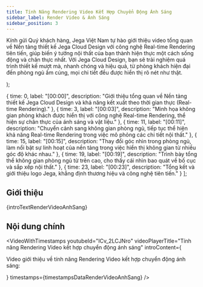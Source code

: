 ```yaml
---
title: Tính Năng Rendering Video Kết Hợp Chuyển Động Ánh Sáng
sidebar_label: Render Video & Ánh Sáng
sidebar_position: 3
---
```



  <p>
    Kính gửi Quý khách hàng, Jega Việt Nam tự hào giới thiệu video tổng quan về Nền tảng thiết kế Jega Cloud Design với công nghệ Real-time Rendering tiên tiến, giúp biến ý tưởng nội thất của bạn thành hiện thực một cách sống động và chân thực nhất. Với Jega Cloud Design, bạn sẽ trải nghiệm quá trình thiết kế mượt mà, nhanh chóng và hiệu quả, từ phòng khách hiện đại đến phòng ngủ ấm cúng, mọi chi tiết đều được hiển thị rõ nét như thật.
  </p>
);

  { time: 0, label: "[00:00]", description: "Giới thiệu tổng quan về Nền tảng thiết kế Jega Cloud Design và khả năng kết xuất theo thời gian thực (Real-time Rendering)." },
  { time: 3, label: "[00:03]", description: "Minh họa không gian phòng khách được hiển thị với công nghệ Real-time Rendering, thể hiện sự chân thực của ánh sáng và vật liệu." },
  { time: 11, label: "[00:11]", description: "Chuyển cảnh sang không gian phòng ngủ, tiếp tục thể hiện khả năng Real-time Rendering trong việc mô phỏng các chi tiết nội thất." },
  { time: 15, label: "[00:15]", description: "Thay đổi góc nhìn trong phòng ngủ, làm nổi bật sự linh hoạt của nền tảng trong việc hiển thị không gian từ nhiều góc độ khác nhau." },
  { time: 19, label: "[00:19]", description: "Trình bày tổng thể không gian phòng ngủ từ trên cao, cho thấy cái nhìn bao quát về bố cục và sắp xếp nội thất." },
  { time: 23, label: "[00:23]", description: "Tổng kết và giới thiệu logo Jega, khẳng định thương hiệu và công nghệ tiên tiến." }
];

## Giới thiệu

{introTextRenderVideoAnhSang}

## Nội dung chính

<VideoWithTimestamps
  youtubeId="ICv_2LCJNro"
  videoPlayerTitle="Tính năng Rendering Video kết hợp chuyển động ánh sáng"
  introContent={<p>Video giới thiệu về tính năng Rendering Video kết hợp chuyển động ánh sáng:</p>}
  timestamps={timestampsDataRenderVideoAnhSang}
/>
